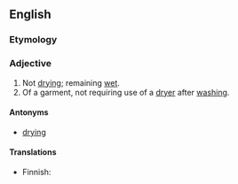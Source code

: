==English==

===Etymology===
{{prefix|non|drying}}

===Adjective===
{{en-adj|-}}

# Not [[drying]]; remaining [[wet]].
# Of a garment, not requiring use of a [[dryer]] after [[wash]]ing.

====Antonyms====
* {{sense|not drying}} [[drying]]

====Translations====
{{trans-top|not drying}}
* Finnish: {{t-|fi|kuivumaton}}
{{trans-mid}}
{{trans-bottom}}

{{trans-top|not requiring use of a dryer}}
{{trans-mid}}
{{trans-bottom}}